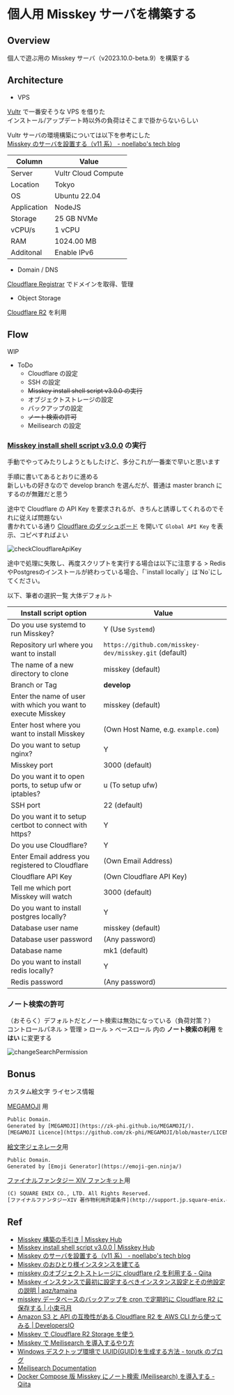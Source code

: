 
# 個人用 Misskey サーバを構築する

## Overview

個人で遊ぶ用の Misskey サーバ（v2023.10.0-beta.9）を構築する

## Architecture

- VPS

[Vultr](https://www.vultr.com/) で一番安そうな VPS を借りた<br/>
インストール/アップデート時以外の負荷はそこまで掛からないらしい

Vultr サーバの環境構築については以下を参考にした<br/>
[Misskey のサーバを設置する（v11 系） - noellabo's tech blog](https://blog.noellabo.jp/entry/2019/08/14/8i3RHuZ1wJNDinIn)

| Column      | Value               |
| ----------- | ------------------- |
| Server      | Vultr Cloud Compute |
| Location    | Tokyo               |
| OS          | Ubuntu 22.04        |
| Application | NodeJS              |
| Storage     | 25 GB NVMe          |
| vCPU/s      | 1 vCPU              |
| RAM         | 1024.00 MB          |
| Additonal   | Enable IPv6         |

- Domain / DNS

[Cloudflare Registrar](https://www.cloudflare.com/ja-jp/products/registrar/) でドメインを取得、管理

- Object Storage

[Cloudflare R2](https://www.cloudflare.com/ja-jp/developer-platform/r2/) を利用

## Flow

WIP

- ToDo
  - Cloudflare の設定
  - SSH の設定
  - ~~Misskey install shell script v3.0.0 の実行~~
  - オブジェクトストレージの設定
  - バックアップの設定
  - ~~ノート検索の許可~~
  - Meilisearch の設定

### [Misskey install shell script v3.0.0](https://misskey-hub.net/docs/install/bash.html) の実行

手動でやってみたりしようともしたけど、多分これが一番楽で早いと思います

手順に書いてあるとおりに進める<br/>
新しいもの好きなので develop branch を選んだが、普通は master branch にするのが無難だと思う

途中で Cloudflare の API Key を要求されるが、きちんと誘導してくれるのでそれに従えば問題ない<br/>
書かれている通り [Cloudflare のダッシュボード](https://dash.cloudflare.com/profile/api-tokens) を開いて `Global API Key` を表示、コピペすればよい

![checkCloudflareApiKey](/others/checkCloudflareApiKey.png)

<Callout type="error" emoji="️🚫">
  途中で処理に失敗し、再度スクリプトを実行する場合は以下に注意する
  > RedisやPostgresのインストールが終わっている場合、「`install locally`」は`No`にしてください。
</Callout>

以下、筆者の選択一覧 大体デフォルト

| Install script option                                         | Value                                                  |
| ------------------------------------------------------------- | ------------------------------------------------------ |
| Do you use systemd to run Misskey?                            | Y (Use `Systemd`)                                      |
| Repository url where you want to install                      | `https://github.com/misskey-dev/misskey.git` (default) |
| The name of a new directory to clone                          | misskey (default)                                      |
| Branch or Tag                                                 | **develop**                                            |
| Enter the name of user with which you want to execute Misskey | misskey (default)                                      |
| Enter host where you want to install Misskey                  | (Own Host Name, e.g. `example.com`)                    |
| Do you want to setup nginx?                                   | Y                                                      |
| Misskey port                                                  | 3000 (default)                                         |
| Do you want it to open ports, to setup ufw or iptables?       | u (To setup ufw)                                       |
| SSH port                                                      | 22 (default)                                           |
| Do you want it to setup certbot to connect with https?        | Y                                                      |
| Do you use Cloudflare?                                        | Y                                                      |
| Enter Email address you registered to Cloudflare              | (Own Email Address)                                    |
| Cloudflare API Key                                            | (Own Cloudflare API Key)                               |
| Tell me which port Misskey will watch                         | 3000 (default)                                         |
| Do you want to install postgres locally?                      | Y                                                      |
| Database user name                                            | misskey (default)                                      |
| Database user password                                        | (Any password)                                         |
| Database name                                                 | mk1 (default)                                          |
| Do you want to install redis locally?                         | Y                                                      |
| Redis password                                                | (Any password)                                         |

### ノート検索の許可

（おそらく）デフォルトだとノート検索は無効になっている（負荷対策？）<br/>
コントロールパネル > 管理 > ロール > ベースロール 内の **ノート検索の利用** を **はい** に変更する

![changeSearchPermission](/others/changeSearchPermission.png)

## Bonus

カスタム絵文字 ライセンス情報

[MEGAMOJI](https://zk-phi.github.io/MEGAMOJI/) 用

```txt
Public Domain.
Generated by [MEGAMOJI](https://zk-phi.github.io/MEGAMOJI/).
[MEGAMOJI Licence](https://github.com/zk-phi/MEGAMOJI/blob/master/LICENSE.markdown).
```

[絵文字ジェネレータ](https://emoji-gen.ninja/)用

```txt
Public Domain.
Generated by [Emoji Generator](https://emoji-gen.ninja/)
```

[ファイナルファンタジー XIV ファンキット](https://jp.finalfantasyxiv.com/lodestone/special/fankit/)用

```txt
(C) SQUARE ENIX CO., LTD. All Rights Reserved.
[ファイナルファンタジーXIV 著作物利用許諾条件](http://support.jp.square-enix.com/rule.php?id=5381&la=0&tag=authc&_ebx=t87tbevhtu.1689168164.7smav6v)
```

## Ref

- [Misskey 構築の手引き | Misskey Hub](https://misskey-hub.net/docs/install/manual.html)
- [Misskey install shell script v3.0.0 | Misskey Hub](https://misskey-hub.net/docs/install/bash.html)
- [Misskey のサーバを設置する（v11 系） - noellabo's tech blog](https://blog.noellabo.jp/entry/2019/08/14/8i3RHuZ1wJNDinIn)
- [Misskey のおひとり様インスタンスを建てる](https://zenn.dev/see2et/articles/building-an-one-person-instance-of-misskey#ssh%E6%8E%A5%E7%B6%9A%E3%81%A8%E7%92%B0%E5%A2%83%E6%A7%8B%E7%AF%89)
- [misskey のオブジェクトストレージに cloudflare r2 を利用する - Qiita](https://qiita.com/hihumikan/items/1f692f3bd5516820e0ec)
- [Misskey インスタンスで最初に設定するべきインスタンス設定とその他設定の説明 | aqz/tamaina](https://hide.ac/articles/Y504SIabp)
- [misskey データベースのバックアップを cron で定期的に Cloudflare R2 に保存する | 小束弓月](https://note.com/yu_koduka/n/n0ba5807b16bf)
- [Amazon S3 と API の互換性がある Cloudflare R2 を AWS CLI から使ってみる | DevelopersIO](https://dev.classmethod.jp/articles/using-cloudflare-r2-compatible-with-amazon-s3-api-from-aws-cli/)
- [Misskey で Cloudflare R2 Storage を使う](https://nanasi-apps.xyz/r2-misskey)
- [Misskey で Meilisearch を導入するやり方](https://nanasi-apps.xyz/misskey-meilisearch)
- [Windows デスクトップ環境で UUID(GUID)を生成する方法 - torutk のブログ](https://torutk.hatenablog.jp/entry/20160519/p1)
- [Meilisearch Documentation](https://www.meilisearch.com/docs/learn/security/master_api_keys#using-default-api-keys-for-authorization)
- [Docker Compose 版 Misskey にノート検索 (Meilisearch) を導入する - Qiita](https://qiita.com/arkw/items/81238fe96ec602a2e055)
